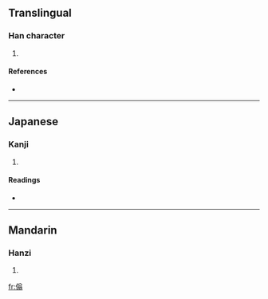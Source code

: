 ==Translingual==

===Han character===
{{Han char|rn=9|rad=人|as=10|sn=12|four=|canj=人金戈一 (OCIM)}}

# {{defn|Han|sort=人10}}

====References====
* {{Han ref|kx=0113.290|dkj=00974|dj=0242.020|hdz=10204.030|uh=509F|ud=20639}}

----

==Japanese==

===Kanji===
{{ja-kanji|grade=|rs=人10}}

# {{defn|Japanese|sort=人10}}

====Readings====
* {{ja-readings|on=[[おう]] (ō)|kun=[[もとる]] (motoru)}}

----

==Mandarin==

===Hanzi===
{{cmn-hanzi|pin=[[yǎng]] ([[yang3]])|wg=yang<sup>3</sup>}}

# {{defn|Mandarin|sort=人10}}

[[fr:傟]]